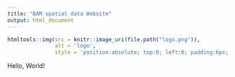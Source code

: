 ```yaml
---
title: "BAM spatial data Website"
output: html_document
---
```


```r
htmltools::img(src = knitr::image_uri(file.path("logo.png")), 
               alt = 'logo', 
               style = 'position:absolute; top:0; left:0; padding:6px;')
```


Hello, World!